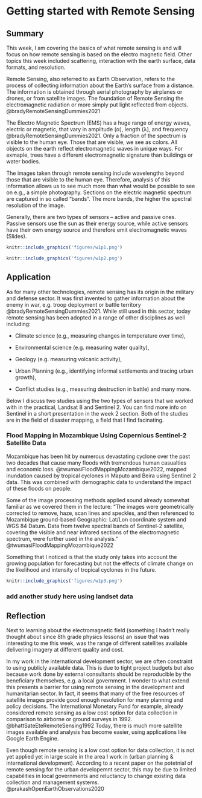 # Getting started with Remote Sensing

## Summary

This week, I am covering the basics of what remote sensing is and will focus on how remote sensing is based on the electro magnetic field. Other topics this week included scattering, interaction with the earth surface, data formats, and resolution.

Remote Sensing, also referred to as Earth Observation, refers to the process of collecting information about the Earth's surface from a distance. The information is obtained through aerial photography by airplanes or drones, or from satellite images. The foundation of Remote Sensing the electromagnetic radiation or more simply put light reflected from objects. @bradyRemoteSensingDummies2021

The Electro Magnetic Spectrum (EMS) has a huge range of energy waves, electric or magnetic, that vary in amplitude (α), length (λ), and frequency @bradyRemoteSensingDummies2021. Only a fraction of the spectrum is visible to the human eye. Those that are visible, we see as colors. All objects on the earth reflect electromagnetic waves in unique ways. For exmaple, trees have a different electromagnetic signature than buildings or water bodies.

The images taken through remote sensing include wavelengths beyond those that are visible to the human eye. Therefore, analysis of this information allows us to see much more than what would be possible to see on e.g., a simple photography. Sections on the electric magnetic spectrum are captured in so called "bands". The more bands, the higher the spectral resolution of the image.

Generally, there are two types of sensors -- active and passive ones. Passive sensors use the sun as their energy source, while active sensors have their own energy source and therefore emit electromagnetic waves (Slides).

```r
knitr::include_graphics('figures/w1p1.png')
```

```r
knitr::include_graphics('figures/w1p2.png')
```

## Application

As for many other technologies, remote sensing has its origin in the military and defense sector. It was first invented to gather information about the enemy in war, e.g. troop deployment or battle territory @bradyRemoteSensingDummies2021. While still used in this sector, today remote sensing has been adopted in a range of other disciplines as well including:

-   Climate science (e.g., measuring changes in temperature over time),

-   Environmental science (e.g. measuring water quality),

-   Geology (e.g. measuring volcanic activity),

-   Urban Planning (e.g., identifying informal settlements and tracing urban growth),

-   Conflict studies (e.g., measuring destruction in battle) and many more.


Below I discuss two studies using the two types of sensors that we worked with in the practical, Landsat 8 and Sentinel 2. You can find more info on Sentinel in a short presentation in the week 2 section. Both of the studies are in the field of disaster mapping, a field that I find facinating. 

### Flood Mapping in Mozambique Using Copernicus Sentinel-2 Satellite Data

Mozambique has been hit by numerous devastating cyclone over the past two decades that cause many floods with tremendous human casualties and economic loss. @twumasiFloodMappingMozambique2022, mapped inundation caused by tropical cyclones in Maputo and Beira using Sentinel 2 data. This was combined with demographic data to understand the impact of these floods on people. 

Some of the image processing methods applied sound already somewhat familiar as we covered them in the lecture: “The images were geometrically corrected to remove, haze, scan lines and speckles, and then referenced to Mozambique ground-based Geographic: Lat/Lon coordinate system and WGS 84 Datum. Data from twelve spectral bands of Sentinel-2 satellite, covering the visible and near infrared sections of the electromagnetic spectrum, were further used in the analysis.” @twumasiFloodMappingMozambique2022

Something that I noticed is that the study only takes into account the growing population for forecasting but not the effects of climate change on the likelihood and intensity of tropical cyclones in the future. 

```r
knitr::include_graphics('figures/w1p3.png')
```

### add another study here using landset data


## Reflection

Next to learning about the electromagnetic field (something I hadn't really thought about since 8th grade physics lessons) an issue that was interesting to me this week, was the range of different satellites available delivering imagery at different quality and cost. 

In my work in the international development sector, we are often constraint to using publicly available data. This is due to tight project budgets but also because work done by external consultants should be reproducible by the beneficiary themselves, e.g. a local government. I wonder to what extend this presents a barrier for using remote sensing in the development and humanitarian sector. In fact, it seems that many of the free resources of satellite images provide good enough resolution for many planning and policy decisions. The International Monetary Fund for example, already considered remote sensing as a low cost option for data collection in comparison to airborne or ground surveys in 1992.  @bhattSateEteRemoteSensing1992 Today, there is much more satellite images available and analysis has become easier, using applications like Google Earth Engine. 

Even though remote sensing is a low cost option for data collection, it is not yet applied yet in large scale in the area I work in (urban planning & international development). According to a recent paper on the potetnial of remote sensing for the urban developemnt sector, this may be due to limited capabilities in local governments and reluctancy to change existing data collection and management systems. @prakashOpenEarthObservations2020


